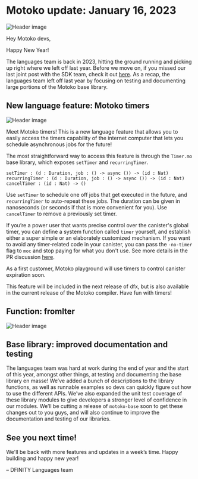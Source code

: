 # Motoko update: January 16, 2023
![Header image](../_assets/motoko-2.png)

<head>
  <meta property="og:image" content={require('../_assets/motoko-2.png').default}/>
  <meta property="twitter:image" content={require('../_assets/motoko-2.png').default}/>
</head>

Hey Motoko devs,

Happy New Year!

The languages team is back in 2023, hitting the ground running and picking up right where we left off last year. Before
we move on, if you missed our last joint post with the SDK team, check it
out [here](https://forum.dfinity.org/t/sdk-motoko-weekly-update-part-3/17553). As a recap, the languages team left off
last year by focusing on testing and documenting large portions of the Motoko base library.

## New language feature: Motoko timers

![Header image](../_assets/timers.png)

Meet Motoko timers! This is a new language feature that allows you to easily access the timers capability of the
internet computer that lets you schedule asynchronous jobs for the future!

The most straightforward way to access this feature is through the `Timer.mo` base library, which exposes `setTimer`
and `recurringTimer`.

```
setTimer : (d : Duration, job : () -> async ()) -> (id : Nat)
recurringTimer : (d : Duration, job : () -> async ()) -> (id : Nat)
cancelTimer : (id : Nat) -> ()
```

Use `setTimer` to schedule one off jobs that get executed in the future, and `recurringTimer` to auto-repeat these jobs.
The duration can be given in nanoseconds (or seconds if that is more convenient for you). Use `cancelTimer` to remove a
previously set timer.

If you’re a power user that wants precise control over the canister's global timer, you can define a system function
called `timer` yourself, and establish either a super simple or an elaborately customized mechanism. If you want to
avoid any timer-related code in your canister, you can pass the `-no-timer` flag to `moc` and stop paying for what you
don't use. See more details in the PR discussion [here](https://github.com/dfinity/motoko/pull/3542).

As a first customer, Motoko playground will use timers to control canister expiration soon.

This feature will be included in the next release of dfx, but is also available in the current release of the Motoko
compiler. Have fun with timers!

## Function: fromIter
![Header image](../_assets/fromiter.png)

## Base library: improved documentation and testing

The languages team was hard at work during the end of year and the start of this year, amongst other things, at testing
and documenting the base library en masse! We’ve added a bunch of descriptions to the library functions, as well as
runnable examples so devs can quickly figure out how to use the different APIs. We’ve also expanded the unit test
coverage of these library modules to give developers a stronger level of confidence in our modules. We’ll be cutting a
release of `motoko-base` soon to get these changes out to you guys, and will also continue to improve the documentation
and testing of our libraries.

## See you next time!

We'll be back with more features and updates in a week’s time. Happy building and happy new year!

– DFINITY Languages team
